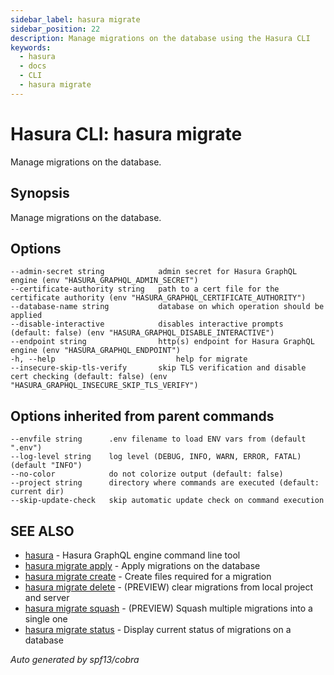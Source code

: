 ```yaml
---
sidebar_label: hasura migrate
sidebar_position: 22
description: Manage migrations on the database using the Hasura CLI
keywords:
  - hasura
  - docs
  - CLI
  - hasura migrate
---
```


# Hasura CLI: hasura migrate

Manage migrations on the database.

## Synopsis

Manage migrations on the database.

## Options

    --admin-secret string            admin secret for Hasura GraphQL engine (env "HASURA_GRAPHQL_ADMIN_SECRET")
    --certificate-authority string   path to a cert file for the certificate authority (env "HASURA_GRAPHQL_CERTIFICATE_AUTHORITY")
    --database-name string           database on which operation should be applied
    --disable-interactive            disables interactive prompts (default: false) (env "HASURA_GRAPHQL_DISABLE_INTERACTIVE")
    --endpoint string                http(s) endpoint for Hasura GraphQL engine (env "HASURA_GRAPHQL_ENDPOINT")
    -h, --help                           help for migrate
    --insecure-skip-tls-verify       skip TLS verification and disable cert checking (default: false) (env "HASURA_GRAPHQL_INSECURE_SKIP_TLS_VERIFY")

## Options inherited from parent commands

    --envfile string      .env filename to load ENV vars from (default ".env")
    --log-level string    log level (DEBUG, INFO, WARN, ERROR, FATAL) (default "INFO")
    --no-color            do not colorize output (default: false)
    --project string      directory where commands are executed (default: current dir)
    --skip-update-check   skip automatic update check on command execution

## SEE ALSO

- [hasura](/graphql/core/hasura-cli/hasura) - Hasura GraphQL engine command line tool
- [hasura migrate apply](/graphql/core/hasura-cli/hasura_migrate_apply) - Apply migrations on the database
- [hasura migrate create](/graphql/core/hasura-cli/hasura_migrate_create) - Create files required for a migration
- [hasura migrate delete](/graphql/core/hasura-cli/hasura_migrate_delete) - (PREVIEW) clear migrations from local project and server
- [hasura migrate squash](/graphql/core/hasura-cli/hasura_migrate_squash) - (PREVIEW) Squash multiple migrations into a single one
- [hasura migrate status](/graphql/core/hasura-cli/hasura_migrate_status) - Display current status of migrations on a database

_Auto generated by spf13/cobra_

